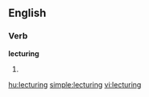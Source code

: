 
==English==

===Verb===
'''lecturing'''

# {{present participle of|[[lecture]]}}

[[hu:lecturing]]
[[simple:lecturing]]
[[vi:lecturing]]